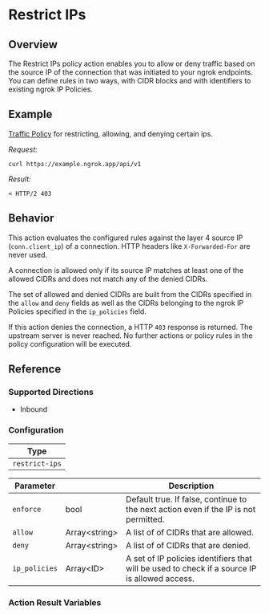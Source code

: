 
# Restrict IPs

## Overview

The Restrict IPs policy action enables you to allow or deny traffic based on the source IP
of the connection that was initiated to your ngrok endpoints. You can define rules in two ways, with CIDR blocks and with identifiers to existing ngrok IP Policies.

## Example

[Traffic Policy](/docs/http/traffic-policy/index.mdx) for restricting, allowing, and denying certain ips.

<ExampleHTTP />

_Request:_

```shell
curl https://example.ngrok.app/api/v1
```

_Result:_

```shell
< HTTP/2 403
```

## Behavior

This action evaluates the configured rules against the layer 4 source IP (`conn.client_ip`) of a connection. HTTP headers like `X-Forwarded-For` are never used.

A connection is allowed only if its source IP matches at least one of the allowed CIDRs and does not match any of the denied CIDRs.

The set of allowed and denied CIDRs are built from the CIDRs specified in the `allow` and `deny` fields as well as the CIDRs belonging to the ngrok IP Policies specified in the `ip_policies` field.

If this action denies the connection, a HTTP `403` response is returned. The upstream server is never reached. No further actions or policy rules in the policy configuration will be executed.

## Reference

### Supported Directions

- Inbound

### Configuration

| Type           |
| -------------- |
| `restrict-ips` |

| Parameter     | &nbsp;              | Description                                                                                   |
| ------------- | ------------------- | --------------------------------------------------------------------------------------------- |
| `enforce`     | bool                | Default true. If false, continue to the next action even if the IP is not permitted.          |
| `allow`       | Array&lt;string&gt; | A list of of CIDRs that are allowed.                                                          |
| `deny`        | Array&lt;string&gt; | A list of of CIDRs that are denied.                                                           |
| `ip_policies` | Array&lt;ID&gt;     | A set of IP policies identifiers that will be used to check if a source IP is allowed access. |

### Action Result Variables

<ActionDescription />
<ActionResultVariables />
